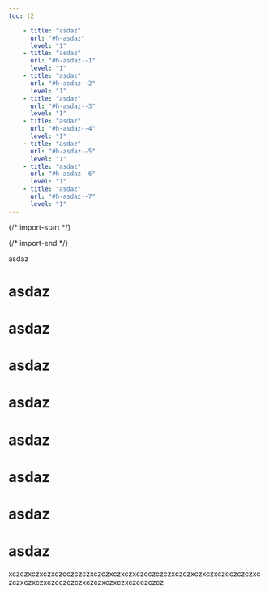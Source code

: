 ```yaml
---
toc: |2

    - title: "asdaz"
      url: "#h-asdaz"
      level: "1"
    - title: "asdaz"
      url: "#h-asdaz--1"
      level: "1"
    - title: "asdaz"
      url: "#h-asdaz--2"
      level: "1"
    - title: "asdaz"
      url: "#h-asdaz--3"
      level: "1"
    - title: "asdaz"
      url: "#h-asdaz--4"
      level: "1"
    - title: "asdaz"
      url: "#h-asdaz--5"
      level: "1"
    - title: "asdaz"
      url: "#h-asdaz--6"
      level: "1"
    - title: "asdaz"
      url: "#h-asdaz--7"
      level: "1"
---
```


  {/* import-start */}
  
  {/* import-end */}
   
<STitle>asdaz</STitle>

# asdaz

# asdaz

# asdaz

# asdaz

# asdaz

# asdaz

# asdaz

# asdaz

xczczxczxczxczcczczczxczczxczxczxczcczczczxczczxczxczxczcczczczxczczxczxczxczcczczczxczczxczxczxczcczczcz
